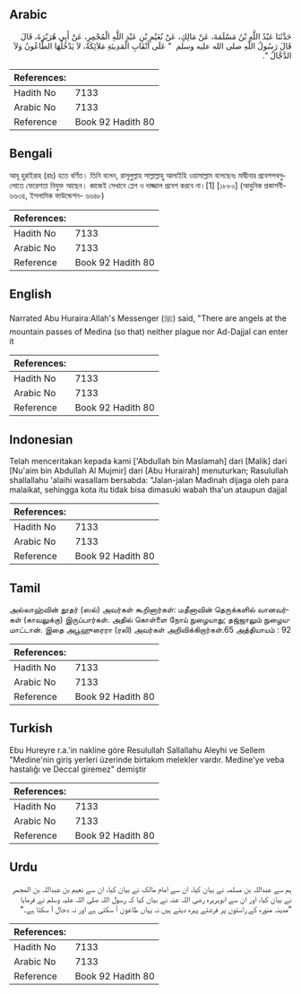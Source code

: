 ## Arabic


<div dir="rtl" lang="ar" style={{fontSize:'larger',backgroundColor:'#f8f9fa',padding:20}}>
حَدَّثَنَا عَبْدُ اللَّهِ بْنُ مَسْلَمَةَ، عَنْ مَالِكٍ، عَنْ نُعَيْمِ بْنِ عَبْدِ اللَّهِ الْمُجْمِرِ، عَنْ أَبِي هُرَيْرَةَ، قَالَ قَالَ رَسُولُ اللَّهِ صلى الله عليه وسلم ‏ "‏ عَلَى أَنْقَابِ الْمَدِينَةِ مَلاَئِكَةٌ، لاَ يَدْخُلُهَا الطَّاعُونُ وَلاَ الدَّجَّالُ ‏"‏‏.‏
</div>
<div style={{backgroundColor:'#f8f9fa',padding:20, marginBottom: 10}}><table> <thead> <tr> <th>References:</th> <th></th> </tr> </thead> <tbody><tr><td>Hadith No</td><td>7133</td></tr><tr><td>Arabic No</td><td>7133</td></tr><tr><td>Reference</td><td>Book 92 Hadith 80</td></tr></tbody></table></div>

## Bengali


<div dir="ltr" lang="bn" style={{fontSize:'larger',backgroundColor:'#f8f9fa',padding:20}}>
আবূ হুরাইরাহ (রাঃ) হতে বর্ণিত। তিনি বলেন, রাসূলুল্লাহ সাল্লাল্লাহু আলাইহি ওয়াসাল্লাম বলেছেনঃ মাদ্বীনার প্রবেশপথগুলোতে ফেরেশতা নিযুক্ত আছেন। কাজেই সেখানে প্লেগ ও দাজ্জাল প্রবেশ করবে না।[1] [১৮৮০] (আধুনিক প্রকাশনী- ৬৬৩৪, ইসলামিক ফাউন্ডেশন- ৬৬৪৮)
</div>
<div style={{backgroundColor:'#f8f9fa',padding:20, marginBottom: 10}}><table> <thead> <tr> <th>References:</th> <th></th> </tr> </thead> <tbody><tr><td>Hadith No</td><td>7133</td></tr><tr><td>Arabic No</td><td>7133</td></tr><tr><td>Reference</td><td>Book 92 Hadith 80</td></tr></tbody></table></div>

## English


<div dir="ltr" lang="en" style={{fontSize:'larger',backgroundColor:'#f8f9fa',padding:20}}>
Narrated Abu Huraira:Allah's Messenger (ﷺ) said, "There are angels at the mountain passes of Medina (so that) neither plague nor Ad-Dajjal can enter it
</div>
<div style={{backgroundColor:'#f8f9fa',padding:20, marginBottom: 10}}><table> <thead> <tr> <th>References:</th> <th></th> </tr> </thead> <tbody><tr><td>Hadith No</td><td>7133</td></tr><tr><td>Arabic No</td><td>7133</td></tr><tr><td>Reference</td><td>Book 92 Hadith 80</td></tr></tbody></table></div>

## Indonesian


<div dir="ltr" lang="id" style={{fontSize:'larger',backgroundColor:'#f8f9fa',padding:20}}>
Telah menceritakan kepada kami ['Abdullah bin Maslamah] dari [Malik] dari [Nu'aim bin Abdullah Al Mujmir] dari [Abu Hurairah] menuturkan; Rasulullah shallallahu 'alaihi wasallam bersabda: "Jalan-jalan Madinah dijaga oleh para malaikat, sehingga kota itu tidak bisa dimasuki wabah tha'un ataupun dajjal
</div>
<div style={{backgroundColor:'#f8f9fa',padding:20, marginBottom: 10}}><table> <thead> <tr> <th>References:</th> <th></th> </tr> </thead> <tbody><tr><td>Hadith No</td><td>7133</td></tr><tr><td>Arabic No</td><td>7133</td></tr><tr><td>Reference</td><td>Book 92 Hadith 80</td></tr></tbody></table></div>

## Tamil


<div dir="ltr" lang="ta" style={{fontSize:'larger',backgroundColor:'#f8f9fa',padding:20}}>
அல்லாஹ்வின் தூதர் (ஸல்) அவர்கள் கூறினார்கள்: மதீனாவின் தெருக்களில் வானவர்கள் (காவலுக்கு) இருப்பார்கள். அதில் கொள்ளை நோய் நுழையாது; தஜ்ஜாலும் நுழையமாட்டான். இதை அபூஹுரைரா (ரலி) அவர்கள் அறிவிக்கிறார்கள்.65 அத்தியாயம் : 92
</div>
<div style={{backgroundColor:'#f8f9fa',padding:20, marginBottom: 10}}><table> <thead> <tr> <th>References:</th> <th></th> </tr> </thead> <tbody><tr><td>Hadith No</td><td>7133</td></tr><tr><td>Arabic No</td><td>7133</td></tr><tr><td>Reference</td><td>Book 92 Hadith 80</td></tr></tbody></table></div>

## Turkish


<div dir="ltr" lang="tr" style={{fontSize:'larger',backgroundColor:'#f8f9fa',padding:20}}>
Ebu Hureyre r.a.'in nakline göre Resulullah Sallallahu Aleyhi ve Sellem "Medine'nin giriş yerleri üzerinde birtakım melekler vardır. Medine'ye veba hastalığı ve Deccal giremez" demiştir
</div>
<div style={{backgroundColor:'#f8f9fa',padding:20, marginBottom: 10}}><table> <thead> <tr> <th>References:</th> <th></th> </tr> </thead> <tbody><tr><td>Hadith No</td><td>7133</td></tr><tr><td>Arabic No</td><td>7133</td></tr><tr><td>Reference</td><td>Book 92 Hadith 80</td></tr></tbody></table></div>

## Urdu


<div dir="rtl" lang="ur" style={{fontSize:'larger',backgroundColor:'#f8f9fa',padding:20}}>
ہم سے عبداللہ بن مسلمہ نے بیان کیا، ان سے امام مالک نے بیان کیا، ان سے نعیم بن عبداللہ بن المجمر نے بیان کیا، اور ان سے ابوہریرہ رضی اللہ عنہ نے بیان کیا کہ رسول اللہ صلی اللہ علیہ وسلم نے فرمایا ”مدینہ منورہ کے راستوں پر فرشتے پہرہ دیتے ہیں نہ یہاں طاعون آ سکتی ہے اور نہ دجال آ سکتا ہے۔“
</div>
<div style={{backgroundColor:'#f8f9fa',padding:20, marginBottom: 10}}><table> <thead> <tr> <th>References:</th> <th></th> </tr> </thead> <tbody><tr><td>Hadith No</td><td>7133</td></tr><tr><td>Arabic No</td><td>7133</td></tr><tr><td>Reference</td><td>Book 92 Hadith 80</td></tr></tbody></table></div>